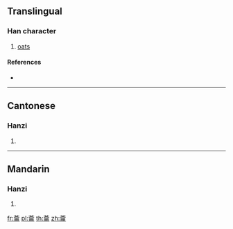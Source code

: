 {{character info/new}}
==Translingual==

===Han character===
{{Han char|rn=140|rad=艸|as=17|sn=23|four=44227|canj=TOMB,XTOMB}}

# [[oats]]

====References====
* {{Han ref|kx=1069.360|dkj=32505|dj=1536.120|hdz=53331.170|uh=8625|ud=34341|bh=F5FE|bd=62974}}

----

==Cantonese==

===Hanzi===
{{yue-hanzi|jyut=|y=yeuk6}}

# {{defn|lang=yue|sort=艸17}}

----

==Mandarin==

===Hanzi===
{{cmn-hanzi|pin=[[qù]] ([[qu4]]), [[yuè]] ([[yue4]])|wg=ch'ü<sup>4</sup>, yüeh<sup>4</sup>}}

# {{defn|lang=cmn|sort=艸17}}

[[fr:蘥]]
[[pl:蘥]]
[[th:蘥]]
[[zh:蘥]]